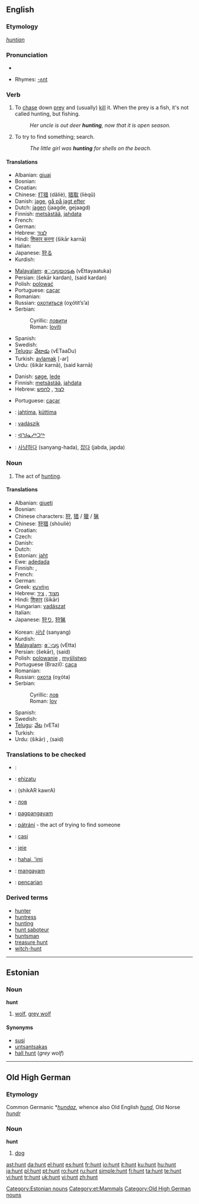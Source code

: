 {{see|Hunt}}
{{wikipedia|dab=hunt}}
==English==

===Etymology===
{{OE.}} ''[[huntian]]''

===Pronunciation===
*{{audio|en-us-hunt.ogg|Audio (US)}}

*Rhymes: [[Rhymes:English:-ʌnt|-ʌnt]]

===Verb===
{{en-verb}}

# To [[chase]] down [[prey]] and (usually) [[kill]] it. When the prey is a fish, it's not called hunting, but fishing.
#: ''Her uncle is out deer '''hunting''', now that it is open season.''
# To try to find something; search.
#: ''The little girl was '''hunting''' for shells on the beach.''

====Translations====
{{trans-top|To chase down prey}}
* Albanian: [[gjuaj]]
* Bosnian: {{t-|bs|loviti}}
* Croatian: {{t-|hr|loviti}}
* Chinese: [[打猎]] (dǎliè), [[猎取]] (lièqǔ)
* Danish: [[jage]], [[gå på jagt efter]]
* Dutch: [[jagen]] (jaagde, gejaagd)
* Finnish: [[metsästää]], [[jahdata]]
* French: {{t+|fr|chasser}}
* German: {{t+|de|jagen}}
* Hebrew: [[לצוד]] {{romanization of Hebrew|latsúd}}
* Hindi: [[शिकार करना]] (šikār karnā)
* Italian: {{t+|it|cacciare}}
* Japanese: [[狩る]]
* Kurdish: {{KUchar|[[ڕاودان]]}}
{{trans-mid}}
* [[Malayalam]]: [[േവട്ടയാടുക]] (vEttayaatuka)
* Persian: {{FAchar|[[شکار کردن]]}} (šekār kardan), {{FAchar|[[صید کردن]]}} (said kardan)
* Polish: [[polować]]
* Portuguese: [[caçar]]
* Romanian: {{t|ro|vâna}}
* Russian: [[охотиться]] (oχótit’s’a) {{impf}}
* Serbian:
*: Cyrillic: [[ловити]]
*: Roman: [[loviti]]
* Spanish: {{t+|es|cazar}}
* Swedish: {{t-|sv|jaga}}
* [[Telugu]]: [[వేటాడు]] (vETaaDu)
* Turkish: [[avlamak]] [-ar]
* Urdu: {{URchar|[[شکار کرنا]]}} (šikār karnā), {{URchar|[[صید کرنا]]}} (said karnā)
{{trans-bottom}}

{{trans-top|To search for something}}
* Danish: [[søge]], [[lede]]
* Finnish: [[metsästää]], [[jahdata]]
* Hebrew: [[לצוד]] {{romanization of Hebrew|latsúd}}, [[לחפש]] {{romanization of Hebrew|lekhapés}}
{{trans-mid}}
* Portuguese: [[caçar]]
{{trans-bottom}}

{{checktrans}}
*{{ttbc|Estonian}}: [[jahtima]], [[küttima]]
*{{ttbc|Hungarian}}: [[vadászik]]
*{{ttbc|Inuktitut}}: [[ᐊᖑᓇᓱᒃᑐᖅ]]
*{{ttbc|Korean}}: [[사냥하다]] (sanyang-hada), [[잡다]] (jabda, japda)

===Noun===
{{en-noun}}

# The act of [[hunting]].

====Translations====
{{trans-top|The act of hunting, shooting}}
* Albanian: [[gjueti]]
* Bosnian: {{t-|bs|lov|m}}
* Chinese characters: [[狩]], [[猎]] / [[獵]] / [[猟]]
* Chinese: [[狩猎]] (shòuliè)
* Croatian: {{t-|hr|lov|m}}
* Czech: {{t-|cs|lov|m}}
* Danish: {{t-|da|jagt|c}}
* Dutch: {{t+|nl|jacht|m}}
* Estonian: [[jaht]]
* Ewe: [[adedada]]
* Finnish: {{t+|fi|metsästys}}, {{t+|fi|jahti}}
* French: {{t+|fr|chasse|f}}
* German: {{t+|de|Jagd|f}}
* Greek: [[κυνήγι]] {{n}}
* Hebrew: [[מצוד]] {{romanization of Hebrew|matsód}} {{m}}, [[ציד]] {{romanization of Hebrew|tsáyid}} {{m}}
* Hindi: [[शिकार]] (šikār) {{m}}
* Hungarian: [[vadászat]]
* Italian: {{t+|it|caccia|f}}
* Japanese: [[狩り]], [[狩猟]]
{{trans-mid}}
* Korean: [[사냥]] (sanyang)
* Kurdish: {{KUchar|[[ڕاو]]}}
* [[Malayalam]]: [[േവട്ട]] (vEtta)
* Persian: {{FAchar|[[شکار]]}} (šekār), {{FAchar|[[صید]]}} (said)
* Polish: [[polowanie]] {{n}}, [[myślistwo]] {{n}}
* Portuguese (Brazil): [[caça]]
* Romanian: {{t|ro|vânătoare}}
* Russian: [[охота]] (oχóta) {{f}}
* Serbian:
*: Cyrillic: [[лов]] {{m}}
*: Roman: [[lov#Serbian|lov]] {{m}}
* Spanish: {{t-|es|caza|f}}
* Swedish: {{t+|sv|jakt|c}}
* [[Telugu]]: [[వేట]] (vETa)
* Turkish: {{t+|tr|av}}
* Urdu: {{URchar|[[شکار]]}} (šikār) {{m}}, {{URchar|[[صید]]}} (said) {{f}}
{{trans-bottom}}

===Translations to be checked===
{{rfc-level|Translations to be checked at L3+ (AutoFormat would have corrected level of Translations to be checked)}}
{{checktrans}}
*{{ttbc|Arabic}}: {{ARchar|[[مطاردة]]}}
*{{ttbc|Basque}}: [[ehizatu]]
*{{ttbc|Bengali}}: (shikAR kawrA)
*{{ttbc|Bulgarian}}: [[лов]]
*{{ttbc|Cebuano}}: [[pagpangayam]]
*{{ttbc|Czech}}: [[pátrání]] {{n}} - the act of trying to find someone
*{{ttbc|Esperanto}}: [[casi]]
*{{ttbc|Frisian}}: [[jeie]]
*{{ttbc|Hawaiian}}: [[hahai, 'imi]]
*{{ttbc|Ilongo}}: [[mangayam]]
*{{ttbc|Indonesian}}: [[pencarian]]

===Derived terms===
*[[hunter]]
*[[huntress]]
*[[hunting]]
*[[hunt saboteur]]
*[[huntsman]]
*[[treasure hunt]]
*[[witch-hunt]]

----

==Estonian==
{{wikipedia|lang=et}}

===Noun===
'''hunt'''

# [[wolf]], [[grey wolf]]

====Synonyms====
*[[susi]]
*[[untsantsakas]]
*[[hall hunt]] (''grey wolf'')

[[Category:Estonian nouns]]
[[Category:et:Mammals]]

----

==Old High German==

===Etymology===
Common Germanic *''[[hundaz]]'', whence also Old English ''[[hund]]'', Old Norse ''[[hundr]]''

===Noun===
'''hunt''' {{m}}

# [[dog]]

[[Category:Old High German nouns]]

[[ast:hunt]]
[[da:hunt]]
[[el:hunt]]
[[es:hunt]]
[[fr:hunt]]
[[io:hunt]]
[[it:hunt]]
[[ku:hunt]]
[[hu:hunt]]
[[ja:hunt]]
[[pl:hunt]]
[[pt:hunt]]
[[ro:hunt]]
[[ru:hunt]]
[[simple:hunt]]
[[fi:hunt]]
[[ta:hunt]]
[[te:hunt]]
[[vi:hunt]]
[[tr:hunt]]
[[uk:hunt]]
[[yi:hunt]]
[[zh:hunt]]